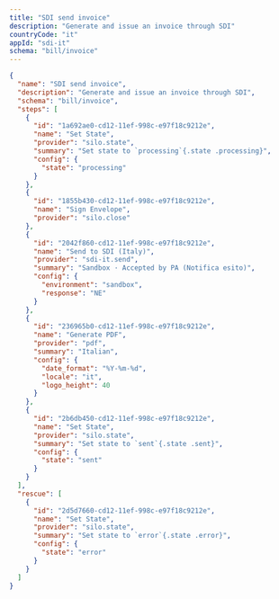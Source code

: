 ```yaml
---
title: "SDI send invoice"
description: "Generate and issue an invoice through SDI"
countryCode: "it"
appId: "sdi-it"
schema: "bill/invoice"
---
```


```json  Example SDI send invoice workflow with states expandable
{
  "name": "SDI send invoice",
  "description": "Generate and issue an invoice through SDI",
  "schema": "bill/invoice",
  "steps": [
    {
      "id": "1a692ae0-cd12-11ef-998c-e97f18c9212e",
      "name": "Set State",
      "provider": "silo.state",
      "summary": "Set state to `processing`{.state .processing}",
      "config": {
        "state": "processing"
      }
    },
    {
      "id": "1855b430-cd12-11ef-998c-e97f18c9212e",
      "name": "Sign Envelope",
      "provider": "silo.close"
    },
    {
      "id": "2042f860-cd12-11ef-998c-e97f18c9212e",
      "name": "Send to SDI (Italy)",
      "provider": "sdi-it.send",
      "summary": "Sandbox · Accepted by PA (Notifica esito)",
      "config": {
        "environment": "sandbox",
        "response": "NE"
      }
    },
    {
      "id": "236965b0-cd12-11ef-998c-e97f18c9212e",
      "name": "Generate PDF",
      "provider": "pdf",
      "summary": "Italian",
      "config": {
        "date_format": "%Y-%m-%d",
        "locale": "it",
        "logo_height": 40
      }
    },
    {
      "id": "2b6db450-cd12-11ef-998c-e97f18c9212e",
      "name": "Set State",
      "provider": "silo.state",
      "summary": "Set state to `sent`{.state .sent}",
      "config": {
        "state": "sent"
      }
    }
  ],
  "rescue": [
    {
      "id": "2d5d7660-cd12-11ef-998c-e97f18c9212e",
      "name": "Set State",
      "provider": "silo.state",
      "summary": "Set state to `error`{.state .error}",
      "config": {
        "state": "error"
      }
    }
  ]
}

```
